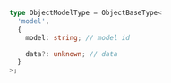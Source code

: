 ```ts
type ObjectModelType = ObjectBaseType<
  'model',
  {
    model: string; // model id

    data?: unknown; // data
  }
>;
```
